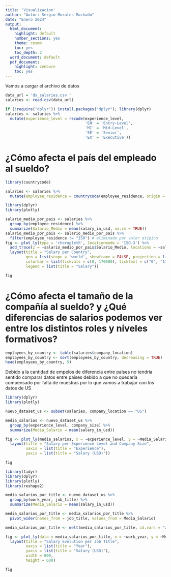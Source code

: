 ---
title: 'Visualizacion'
author: "Autor: Sergio Morales Machado"
date: "Enero 2024"
output:
  html_document:
    highlight: default
    number_sections: yes
    theme: cosmo
    toc: yes
    toc_depth: 2
  word_document: default
  pdf_document:
    highlight: zenburn
    toc: yes
---







Vamos a cargar el archivo de datos

```{r}
data_url = 'ds_salaries.csv '
salaries <- read.csv(data_url)
```

```{r}
if (!require("dplyr")) install.packages("dplyr"); library(dplyr)
salaries <- salaries %>%
  mutate(experience_level = recode(experience_level,
                                   'EN' = 'Entry-Level',
                                   'MI' = 'Mid-Level',
                                   'SE' = 'Senior',
                                   'EX' = 'Executive'))
```

# ¿Cómo afecta el país del empleado al sueldo?

```{r}
library(countrycode)

salaries <- salaries %>%
  mutate(employee_residence = countrycode(employee_residence, origin = 'iso2c', destination = 'iso3c', warn = FALSE))

```

```{r}
library(dplyr)
library(plotly)

salario_medio_por_pais <- salaries %>%
  group_by(employee_residence) %>%
  summarize(Salario_Medio = mean(salary_in_usd, na.rm = TRUE))
salario_medio_por_pais <- salario_medio_por_pais %>%
  filter(employee_residence != "ISR") # eliminado por valor atípico
fig <- plot_ly(type = 'choropleth', locationmode = 'ISO-3') %>%
  add_trace(z = ~salario_medio_por_pais$Salario_Medio, locations = ~salario_medio_por_pais$employee_residence) %>%
  layout(title = "Salary per Country",
         geo = list(scope = 'world', showframe = FALSE, projection = list(type = 'mercator')),
         colorbar = list(tickvals = c(0, 170000), ticktext = c("0", "170k"), tickmode = "array"),
         legend = list(title = "Salary"))

fig
```


# ¿Cómo afecta el tamaño de la compañía al sueldo? y ¿Qué diferencias de salarios podemos ver entre los distintos roles y niveles formativos?

```{r}
employees_by_country <- table(salaries$company_location)
employees_by_country <- sort(employees_by_country, decreasing = TRUE)
head(employees_by_country, 5)

```

Debido a la cantidad de empelos de diferencia entre países no tendría sentido comparar datos entre países debido a que no quedaría compensado por falta de muestras por lo que vamos a trabajar con los datos de US





```{r}

library(dplyr)
library(plotly)

nuevo_dataset_us <- subset(salaries, company_location == "US")

media_salarios <- nuevo_dataset_us %>%
  group_by(experience_level, company_size) %>%
  summarize(Media_Salario = mean(salary_in_usd))

fig <- plot_ly(media_salarios, x = ~experience_level, y = ~Media_Salario, color = ~company_size, type = 'bar') %>%
  layout(title = "Salary per Experience Level and Company Size",
         xaxis = list(title = "Experience"),
         yaxis = list(title = "Salary (USD)"))

fig
```



```{r Fig3, echo=TRUE,fig.height=20, fig.width = 15}
library(tidyr)
library(dplyr)
library(plotly)
library(reshape2)

media_salarios_por_title <- nuevo_dataset_us %>%
  group_by(work_year, job_title) %>%
  summarize(Media_Salario = mean(salary_in_usd))

media_salarios_por_title <- media_salarios_por_title %>%
  pivot_wider(names_from = job_title, values_from = Media_Salario)

media_salarios_por_title <- melt(media_salarios_por_title, id.vars = "work_year", variable.name = "job_title", value.name = "Media_Salario")

fig <- plot_ly(data = media_salarios_por_title, x = ~work_year, y = ~Media_Salario, color = ~job_title, type = 'scatter', mode = 'lines+markers') %>%
  layout(title = "Salary Evolution per Job Title",
         xaxis = list(title = "Year"),
         yaxis = list(title = "Salary (USD)"),
         width = 800, 
         height = 600)

fig


```


